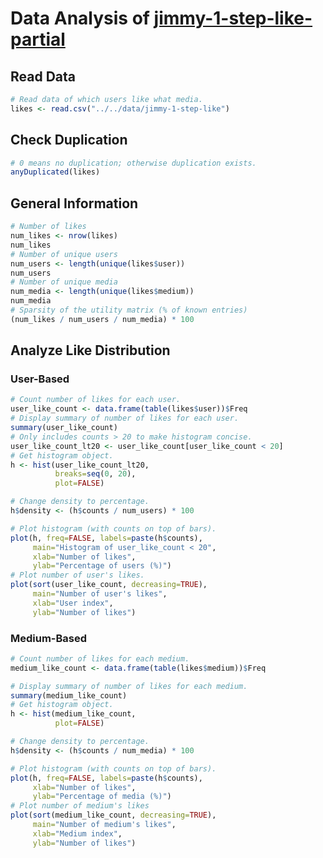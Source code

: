 Data Analysis of [jimmy-1-step-like-partial](../../data/jimmy-1-step-like)
========================================================

## Read Data
```r
# Read data of which users like what media.
likes <- read.csv("../../data/jimmy-1-step-like")
```

## Check Duplication
```r
# 0 means no duplication; otherwise duplication exists.
anyDuplicated(likes)
```

## General Information
```r
# Number of likes
num_likes <- nrow(likes)
num_likes
# Number of unique users
num_users <- length(unique(likes$user))
num_users
# Number of unique media
num_media <- length(unique(likes$medium))
num_media
# Sparsity of the utility matrix (% of known entries)
(num_likes / num_users / num_media) * 100
```

## Analyze Like Distribution
### User-Based
```r
# Count number of likes for each user.
user_like_count <- data.frame(table(likes$user))$Freq
# Display summary of number of likes for each user.
summary(user_like_count)
# Only includes counts > 20 to make histogram concise.
user_like_count_lt20 <- user_like_count[user_like_count < 20]
# Get histogram object.
h <- hist(user_like_count_lt20,
          breaks=seq(0, 20),
          plot=FALSE)

# Change density to percentage.
h$density <- (h$counts / num_users) * 100

# Plot histogram (with counts on top of bars).
plot(h, freq=FALSE, labels=paste(h$counts),
     main="Histogram of user_like_count < 20",
     xlab="Number of likes",
     ylab="Percentage of users (%)")
# Plot number of user's likes.
plot(sort(user_like_count, decreasing=TRUE),
     main="Number of user's likes",
     xlab="User index",
     ylab="Number of likes")
```

### Medium-Based
```r
# Count number of likes for each medium.
medium_like_count <- data.frame(table(likes$medium))$Freq

# Display summary of number of likes for each medium.
summary(medium_like_count)
# Get histogram object.
h <- hist(medium_like_count,
          plot=FALSE)

# Change density to percentage.
h$density <- (h$counts / num_media) * 100

# Plot histogram (with counts on top of bars).
plot(h, freq=FALSE, labels=paste(h$counts),
     xlab="Number of likes",
     ylab="Percentage of media (%)")
# Plot number of medium's likes
plot(sort(medium_like_count, decreasing=TRUE),
     main="Number of medium's likes",
     xlab="Medium index",
     ylab="Number of likes")
```